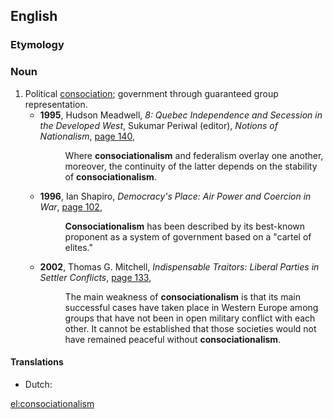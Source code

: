 ==English==
{{wikipedia}}

===Etymology===
{{suffix|en|consociational|ism}}

===Noun===
{{en-noun|-}}

# Political [[consociation]]; government through guaranteed group representation.
#* '''1995''', Hudson Meadwell, ''8: Quebec Independence and Secession in the Developed West'', Sukumar Periwal (editor), ''Notions of Nationalism'', [http://books.google.com.au/books?id=3bxuEngnpN0C&pg=PA140&dq=%22consociationalism%22&hl=en&sa=X&ei=7F3VUf28FuLIiAeLuYBo&redir_esc=y#v=onepage&q=%22consociationalism%22&f=false page 140],
#*: Where '''consociationalism''' and federalism overlay one another, moreover, the continuity of the latter depends on the stability of '''consociationalism'''.
#* '''1996''', Ian Shapiro, ''Democracy's Place: Air Power and Coercion in War'', [http://books.google.com.au/books?id=csYXj__xAmcC&pg=PA102&dq=%22consociationalism%22&hl=en&sa=X&ei=7F3VUf28FuLIiAeLuYBo&redir_esc=y#v=onepage&q=%22consociationalism%22&f=false page 102],
#*: '''Consociationalism''' has been described by its best-known proponent as a system of government based on a "cartel of elites."
#* '''2002''', Thomas G. Mitchell, ''Indispensable Traitors: Liberal Parties in Settler Conflicts'', [http://books.google.com.au/books?id=3q3wYR8gWusC&pg=PA133&dq=%22consociationalism%22&hl=en&sa=X&ei=7F3VUf28FuLIiAeLuYBo&redir_esc=y#v=onepage&q=%22consociationalism%22&f=false page 133],
#*: The main weakness of '''consociationalism''' is that its main successful cases have taken place in Western Europe among groups that have not been in open military conflict with each other. It cannot be established that those societies would not have remained peaceful without '''consociationalism'''.

====Translations====
{{trans-top|political consociation}}
* Dutch: {{t+|nl|zuilenstelsel}}
{{trans-mid}}
{{trans-bottom}}

[[el:consociationalism]]